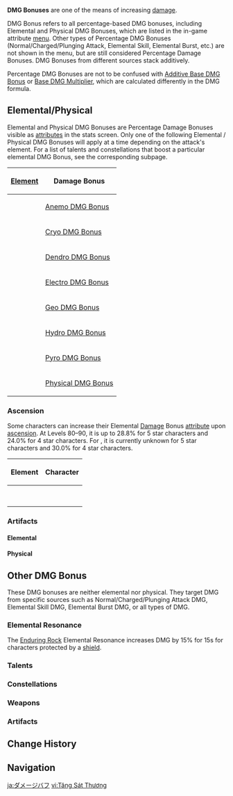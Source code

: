 {{See also|Damage#General Damage Formula}}
{{DamageBonusTabs}}
{{Terminology Infobox
|type         = Combat
}}
'''DMG Bonuses''' are one of the means of increasing [[damage]].

DMG Bonus refers to all percentage-based DMG bonuses, including Elemental and Physical DMG Bonuses, which are listed in the in-game attribute [[Character Menu|menu]]. Other types of Percentage DMG Bonuses (Normal/Charged/Plunging Attack, Elemental Skill, Elemental Burst, etc.) are not shown in the menu, but are still considered Percentage Damage Bonuses. DMG Bonuses from different sources stack additively.

Percentage DMG Bonuses are not to be confused with [[Damage#Additive Base DMG Bonus|Additive Base DMG Bonus]] or [[Damage#Base DMG Multiplier|Base DMG Multiplier]], which are calculated differently in the DMG formula.

==Elemental/Physical==
Elemental and Physical DMG Bonuses are Percentage Damage Bonuses visible as [[attributes]] in the stats screen. Only one of the following Elemental / Physical DMG Bonuses will apply at a time depending on the attack's element. For a list of talents and constellations that boost a particular elemental DMG Bonus, see the corresponding subpage.
{| class="article-table tdc1"
! [[Element]] !! Damage Bonus
|-
| {{Element|Anemo|30}} || [[Anemo DMG Bonus]]
|-
| {{Element|Cryo|30}} || [[Cryo DMG Bonus]]
|-
| {{Element|Dendro|30}} || [[Dendro DMG Bonus]]
|-
| {{Element|Electro|30}} || [[Electro DMG Bonus]]
|-
| {{Element|Geo|30}} || [[Geo DMG Bonus]]
|-
| {{Element|Hydro|30}} || [[Hydro DMG Bonus]]
|-
| {{Element|Pyro|30}} || [[Pyro DMG Bonus]]
|-
| {{Element|Physical|30}} || [[Physical DMG Bonus]]
|}

===Ascension===
Some characters can increase their Elemental [[Damage]] Bonus [[attribute]] upon [[Character#Ascensions|ascension]]. At Levels 80–90, it is up to 28.8% for 5 star characters and 24.0% for 4 star characters. For {{Color|Physical DMG Bonus}}, it is currently unknown for 5 star characters and 30.0% for 4 star characters.
{|class="wikitable tdc1"
! Element !! Character
|-
| {{Icon/Element|Anemo|30|link=1}}
| {{Cards by Category|Anemo DMG Bonus Characters}}
|-
| {{Icon/Element|Cryo|30|link=1}}
| {{Cards by Category|Cryo DMG Bonus Characters}}
|-
| {{Icon/Element|Dendro|30|link=1}}
| {{Cards by Category|Dendro DMG Bonus Characters}}
|-
| {{Icon/Element|Electro|30|link=1}}
| {{Cards by Category|Electro DMG Bonus Characters}}
|-
|{{Icon/Element|Geo|30|link=1}}
| {{Cards by Category|Geo DMG Bonus Characters}}
|-
| {{Icon/Element|Hydro|30|link=1}}
| {{Cards by Category|Hydro DMG Bonus Characters}}
|-
| {{Icon/Element|Pyro|30|link=1}}
| {{Cards by Category|Pyro DMG Bonus Characters}}
|-
| {{Icon/Element|Physical|30|link=1}}
| {{Cards by Category|Physical DMG Bonus Characters}}
|}

===Artifacts===
====Elemental====
{{Artifacts by Category Table|collapsible=1|Elemental DMG Bonus Artifacts}}

====Physical====
{{Artifacts by Category Table|collapsible=1|Physical DMG Bonus Artifacts}}

==Other DMG Bonus==
These DMG bonuses are neither elemental nor physical. They target DMG from specific sources such as Normal/Charged/Plunging Attack DMG, Elemental Skill DMG, Elemental Burst DMG, or all types of DMG.

===Elemental Resonance===
The {{Element|Geo|24}} [[Enduring Rock]] Elemental Resonance increases DMG by 15% for 15s for characters protected by a [[shield]].

===Talents===
{{Talents by Category Table|collapsible=1|DMG Bonus Talents}}

===Constellations===
{{Constellations by Category Table|collapsible=1|DMG Bonus Constellations}}

===Weapons===
{{Weapons by Category Table|collapsible=1|DMG Bonus Passive Weapons}}

===Artifacts===
{{Artifacts by Category Table|collapsible=1|Other DMG Bonus Artifacts}}

==Change History==
{{Change History|1.0}}

==Navigation==
{{Attribute Navbox}}

[[ja:ダメージバフ]]
[[vi:Tăng Sát Thương]]